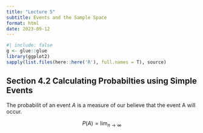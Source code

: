 ```yaml
---
title: "Lecture 5"
subtitle: Events and the Sample Space
format: html
date: 2023-09-12
---
```


```r
#| include: false
g <- glue::glue
library(ggplot2)
sapply(list.files(here::here('R'), full.names = T), source)
```


## Section 4.2 Calculating Probabilties using Simple Events

The probabilit of an event _A_ is a measure of our believe that the event A will occur. 

$$
P(A) = \lim_{n\to\infty}
$$


